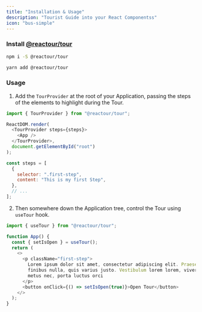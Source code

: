 ```yaml
---
title: "Installation & Usage"
description: "Tourist Guide into your React Componentss"
icon: "bus-simple"
---
```


### Install [@reactour/tour](https://www.npmjs.com/package/@reactour/tour)

<CodeGroup>

```bash npm
npm i -S @reactour/tour
```

```bash yarn
yarn add @reactour/tour
```

</CodeGroup>

### Usage

1. Add the `TourProvider` at the root of your Application, passing the steps of the elements to highlight during the Tour.

```js
import { TourProvider } from "@reactour/tour";

ReactDOM.render(
  <TourProvider steps={steps}>
    <App />
  </TourProvider>,
  document.getElementById("root")
);

const steps = [
  {
    selector: ".first-step",
    content: "This is my first Step",
  },
  // ...
];
```

2. Then somewhere down the Application tree, control the Tour using `useTour` hook.

```js
import { useTour } from "@reactour/tour";

function App() {
  const { setIsOpen } = useTour();
  return (
    <>
      <p className="first-step">
        Lorem ipsum dolor sit amet, consectetur adipiscing elit. Praesent at
        finibus nulla, quis varius justo. Vestibulum lorem lorem, viverra porta
        metus nec, porta luctus orci
      </p>
      <button onClick={() => setIsOpen(true)}>Open Tour</button>
    </>
  );
}
```
